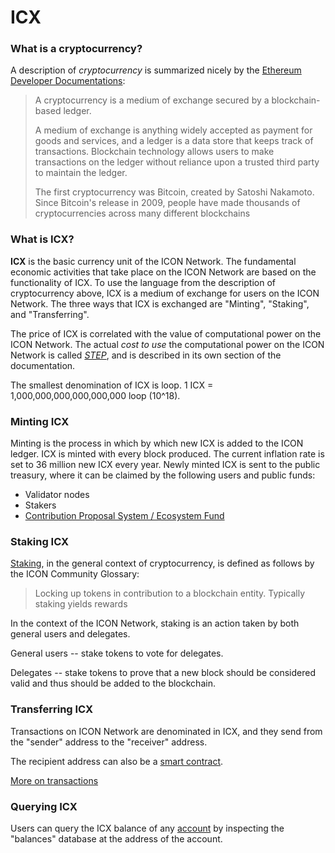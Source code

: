 # ICX

### What is a cryptocurrency?

A description of _cryptocurrency_ is summarized nicely by the [Ethereum Developer Documentations](https://ethereum.org/en/developers/docs/intro-to-ether/):

> A cryptocurrency is a medium of exchange secured by a blockchain-based ledger.
>
> A medium of exchange is anything widely accepted as payment for goods and services, and a ledger is a data store that keeps track of transactions. Blockchain technology allows users to make transactions on the ledger without reliance upon a trusted third party to maintain the ledger.
>
> The first cryptocurrency was Bitcoin, created by Satoshi Nakamoto. Since Bitcoin's release in 2009, people have made thousands of cryptocurrencies across many different blockchains

### What is ICX?

**ICX** is the basic currency unit of the ICON Network. The fundamental economic activities that take place on the ICON Network are based on the functionality of ICX. To use the language from the description of cryptocurrency above, ICX is a medium of exchange for users on the ICON Network. The three ways that ICX is exchanged are "Minting", "Staking", and "Transferring".

The price of ICX is correlated with the value of computational power on the ICON Network. The actual _cost to use_ the computational power on the ICON Network is called [_STEP_](/operate-icon/economics/step), and is described in its own section of the documentation.

The smallest denomination of ICX is loop. 1 ICX = 1,000,000,000,000,000,000 loop (10^18).

### Minting ICX

Minting is the process in which by which new ICX is added to the ICON ledger. ICX is minted with every block produced. The current inflation rate is set to 36 million new ICX every year. Newly minted ICX is sent to the public treasury, where it can be claimed by the following users and public funds:

* Validator nodes
* Stakers
* [Contribution Proposal System / Ecosystem Fund](https://cps.icon.community/)

### Staking ICX

[Staking](/operate-icon/economics/staking), in the general context of cryptocurrency, is defined as follows by the ICON Community Glossary:

> Locking up tokens in contribution to a blockchain entity. Typically staking yields rewards

In the context of the ICON Network, staking is an action taken by both general users and delegates.

General users -- stake tokens to vote for delegates.

Delegates -- stake tokens to prove that a new block should be considered valid and thus should be added to the blockchain.

### Transferring ICX

Transactions on ICON Network are denominated in ICX, and they send from the "sender" address to the "receiver" address.

The recipient address can also be a [smart contract](/develop-on-icon-chain/smart-contracts).

[More on transactions](/develop-on-icon-chain/blockchain-components/transactions)

### Querying ICX

Users can query the ICX balance of any [account](/develop-on-icon-chain/blockchain-components/accounts) by inspecting the "balances" database at the address of the account.
